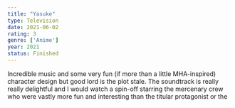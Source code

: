 ```yaml
---
title: "Yasuke"
type: Television
date: 2021-06-02
rating: 3
genre: ['Anime']
year: 2021
status: Finished
---
```


Incredible music and some very fun (if more than a little MHA-inspired) character design but good lord is the plot stale. The soundtrack is really really delightful and I would watch a spin-off starring the mercenary crew who were vastly more fun and interesting than the titular protagonist or the 
